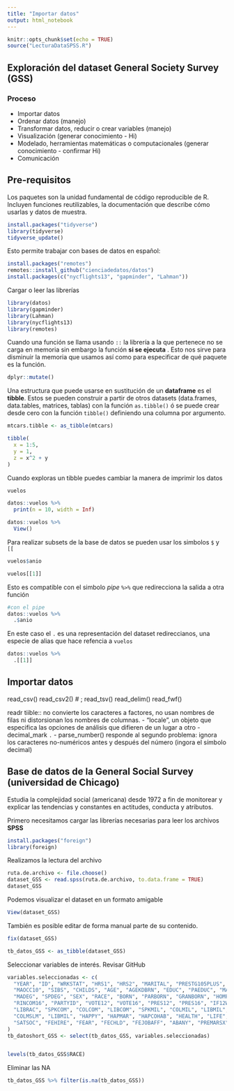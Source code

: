 ```yaml
---
title: "Importar datos"
output: html_notebook
---
```


```r
knitr::opts_chunk$set(echo = TRUE)
source("LecturaDataSPSS.R")
```

## Exploración del dataset General Society Survey (GSS)

### Proceso

- Importar datos
- Ordenar datos (manejo)
- Transformar datos, reducir o crear variables (manejo)
- Visualización (generar conocimiento - Hi)
- Modelado, herramientas matemáticas o computacionales (generar conocimiento - confirmar Hi)
- Comunicación 

## Pre-requisitos 

Los paquetes son la unidad fundamental de código reproducible de R. Incluyen funciones reutilizables, la documentación que describe cómo usarlas y datos de muestra.

```r
install.packages("tidyverse")
library(tidyverse)
tidyverse_update()
```

Esto permite trabajar con bases de datos en español:

```r
install.packages("remotes")
remotes::install_github("cienciadedatos/datos")
install.packages(c("nycflights13", "gapminder", "Lahman"))
```

Cargar o leer las librerías

```r
library(datos)
library(gapminder)
library(Lahman)
library(nycflights13)
library(remotes)
```

Cuando una función se llama usando `::` la librería a la que pertenece no se carga en memoria sin
embargo la función **si se ejecuta** . Esto nos sirve para disminuir la memoria que usamos así como
para especificar de qué paquete es la función. 

```r
dplyr::mutate()
```

Una estructura que puede usarse en sustitución de un **dataframe** es el **tibble**. Estos se pueden construir a partir de otros datasets (data.frames, data.tables, matrices, tablas) con la función `as.tibble()` ó se puede crear desde cero con la función `tibble()` definiendo una columna por 
argumento.

```r
mtcars.tibble <- as_tibble(mtcars)

tibble(
  x = 1:5,
  y = 1,
  z = x^2 + y
)
```

Cuando exploras un tibble puedes cambiar la manera de imprimir los datos 

```r
vuelos 
```

```r
datos::vuelos %>%
  print(n = 10, width = Inf)
```

```r
datos::vuelos %>%
  View()
```

Para realizar subsets de la base de datos se pueden usar los simbolos  `$` y `[[`

```r
vuelos$anio
```

```r
vuelos[[1]]
```

Esto es compatible con el simbolo *pipe* `%>%` que redirecciona la salida a otra función

```r
#con el pipe 
datos::vuelos %>%
  .$anio
```

En este caso el `.` es una representación del dataset redireccianos, una especie de alias que hace refencia a `vuelos`

```r
datos::vuelos %>%
  .[[1]]
```

## Importar datos

read_csv()
read_csv2() # ;
read_tsv()
read_delim()
read_fwf()


readr
tiible:: no convierte los caracteres a factores, no usan nombres de filas ni distorsionan los nombres de columnas.
- “locale”, un objeto que especifica las opciones de análisis que difieren de un lugar a otro
- decimal_mark `.`
- parse_number() responde al segundo problema: ignora los caracteres no-numéricos antes y después del número (ingora el símbolo decimal)


## Base de datos de la General Social Survey (universidad de Chicago)

Estudia la complejidad social (americana) desde 1972 a fin de monitorear y explicar las tendencias y constantes en actitudes, conducta y atributos. 

Primero necesitamos cargar las librerías necesarias para leer los archivos **SPSS**

```r
install.packages("foreign")
library(foreign)
```

Realizamos la lectura del archivo

```r
ruta.de.archivo <- file.choose()
dataset_GSS <- read.spss(ruta.de.archivo, to.data.frame = TRUE)
dataset_GSS
```

Podemos visualizar el dataset en un formato amigable

```r
View(dataset_GSS)
```

También es posible editar de forma manual parte de su contenido.

```r
fix(dataset_GSS)
```


```r
tb_datos_GSS <- as_tibble(dataset_GSS)
```

Seleccionar variables de interés. Revisar GitHub 

```r
variables.seleccionadas <- c(
  "YEAR", "ID", "WRKSTAT", "HRS1", "HRS2", "MARITAL", "PRESTG105PLUS", "MARTYPE", "DIVORCE", "WIDOWED", "COIND10",
  "MAOCC10", "SIBS", "CHILDS", "AGE", "AGEKDBRN", "EDUC", "PAEDUC", "MAEDUC", "SPEDUC", "COEDUC", "DEGREE", "PADEG",
  "MADEG", "SPDEG", "SEX", "RACE", "BORN", "PARBORN", "GRANBORN", "HOMPOP", "EARNRS", "INCOME", "RINCOME", "INCOM16",
  "RINCOM16", "PARTYID", "VOTE12", "VOTE16", "PRES12", "PRES16", "IF12WHO", "IF16WHO", "POLVIEWS", "SPKRAC", "COLRAC", 
  "LIBRAC", "SPKCOM", "COLCOM", "LIBCOM", "SPKMIL", "COLMIL", "LIBMIL", "SPKHOMO", "COLHOMO", "LIBHOMO", "SPKMSLM",
  "COLMSLM", "LIBMIL", "HAPPY", "HAPMAR", "HAPCOHAB", "HEALTH", "LIFE", "FAIR", "TRUST", "SATFAM7", "SATJOB", "SATLIFE",
  "SATSOC", "FEHIRE", "FEAR", "FECHLD", "FEJOBAFF", "ABANY", "PREMARSX", "TEENSEX", "XMARSEX", "HOMOSEX"
)
tb_datoshort_GSS <- select(tb_datos_GSS, variables.seleccionadas)


levels(tb_datos_GSS$RACE)

```


Eliminar las NA
```r
tb_datos_GSS %>% filter(is.na(tb_datos_GSS))
```


